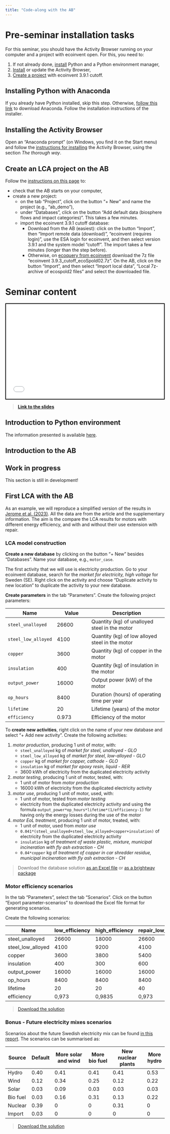 ```yaml
---
title: "Code-along with the AB"
---
```


# Pre-seminar installation tasks

For this seminar, you should have the Activity Browser running on your computer and a project with ecoinvent open. For this, you need to:

1.  If not already done, [install](seminar_ab.qmd#installing-python-with-anaconda) Python and a Python environment manager,
2.  [Install](seminar_ab.qmd#installing-the-activity-browser) or update the Activity Browser,
3.  [Create a project](seminar_ab.qmd#create-an-lca-project-on-the-ab) with ecoinvent 3.9.1 cutoff.

## Installing Python with Anaconda

If you already have Python installed, skip this step. Otherwise, [follow this link](https://www.anaconda.com/download/) to download Anaconda. Follow the installation instructions of the installer.

## Installing the Activity Browser

Open an "Anaconda prompt" (on Windows, you find it on the Start menu) and follow the [instructions for installing](https://github.com/LCA-ActivityBrowser/activity-browser#installation) the Activity Browser, using the section *The thorough way*.

## Create an LCA project on the AB

Follow the [instructions on this page](https://github.com/LCA-ActivityBrowser/activity-browser#getting-started) to:

-   check that the AB starts on your computer,
-   create a new project:
    -   on the tab "Project", click on the button "+ New" and name the project (e.g., "ab_demo"),
    -   under "Databases", click on the button "Add default data (biosphere flows and impact categories)". This takes a few minutes.
    -   import the ecoinvent 3.9.1 cutoff database:
        -   Download from the AB (easiest): click on the button "Import", then "Import remote data (download)", "ecoinvent (requires login)", use the ESA login for ecoinvent, and then select version 3.9.1 and the system model "cutoff". The import takes a few minutes (longer than the step before).
        -   Otherwise, on [ecoquery from ecoinvent](https://ecoquery.ecoinvent.org/3.9.1/cutoff/files) download the 7z file "ecoinvent 3.9.3_cutoff_ecoSpold02.7z". On the AB, click on the button "Import", and then select "Import local data", "Local 7z-archive of ecospold2 files" and select the downloaded file.

# Seminar content

<div>

```{=html}
<iframe class="slide-deck" height="300" width="500" style="border:2px solid black;" src="presentations/presentation_seminar_ab.html"></iframe>
```

</div>

> [**Link to the slides**](presentations/presentation_seminar_ab.html)

## Introduction to Python environment

The information presented is available [here](python.qmd#managing-python-virtual-environments).

## Introduction to the AB

::: callout-caution
## Work in progress

This section is still in development!
:::

## First LCA with the AB

As an example, we will reproduce a simplified version of the results in [Jerome et al. (2023)](https://doi.org/10.1016/j.resconrec.2023.107038). All the data are from the article and the supplementary information. The aim is the compare the LCA results for motors with different energy efficiency, and with and without their use extension with repair.

### LCA model construction

**Create a new database** by clicking on the button "+ New" besides "Databases". Name your database, e.g., `motor_case`.

The first activity that we will use is electricity production. Go to your ecoinvent database, search for the *market for electricity, high voltage* for Sweden (SE). Right click on the activity and choose "Duplicate activity to new location" to duplicate the activity to your new database.

**Create parameters** in the tab "Parameters". Create the following project parameters:

| Name                | Value | Description                                     |
|-----------------|-----------------|--------------------------------------|
| `steel_unalloyed`   | 26600 | Quantity (kg) of unalloyed steel in the motor   |
| `steel_low_alloyed` | 4100  | Quantity (kg) of low alloyed steel in the motor |
| `copper`            | 3600  | Quantity (kg) of copper in the motor            |
| `insulation`        | 400   | Quantity (kg) of insulation in the motor        |
| `output_power`      | 16000 | Output power (kW) of the motor                  |
| `op_hours`          | 8400  | Duration (hours) of operating time per year     |
| `lifetime`          | 20    | Lifetime (years) of the motor                   |
| `efficiency`        | 0.973 | Efficiency of the motor                         |

To **create new activities**, right click on the name of your new database and select "+ Add new activity". Create the following activities:

1.  *motor production*, producing 1 unit of motor, with:
    -   `steel_unalloyed` kg of *market for steel, unalloyed - GLO*
    -   `steel_low_alloyed` kg of *market for steel, low-alloyed - GLO*
    -   `copper` kg of *market for copper, cathode - GLO*
    -   `insulation` kg of *market for epoxy resin, liquid - RER*
    -   3600 kWh of electricity from the duplicated electricity activity
2.  *motor testing*, producing 1 unit of motor, tested, with:
    -   1 unit of motor from *motor production*
    -   16000 kWh of electricity from the duplicated electricity activity
3.  *motor use*, producing 1 unit of motor, used, with:
    -   1 unit of motor, tested from *motor testing*
    -   electricity from the duplicated electricity activity and using the formula `output_power*op_hours*lifetime*(1/efficiency-1)` for having only the energy losses during the use of the motor
4.  *motor EoL treatment*, producing 1 unit of motor, treated, with:
    -   1 unit of motor, used from *motor use*
    -   `0.041*(steel_unalloyed+steel_low_alloyed+copper+insulation)` of electricity from the duplicated electricity activity
    -   `insulation` kg of *treatment of waste plastic, mixture, municipal incineration with fly ash extraction - CH*
    -   `0.04*copper` kg of *treatment of copper in car shredder residue, municipal incineration with fly ash extraction - CH*

> Download the database solution [as an Excel file](resources/database_ab_motor_case.xlsx) or [as a brightway package](resources/database_ab_motor_case.bw2package)

### Motor efficiency scenarios

In the tab "Parameters", select the tab "Scenarios". Click on the button "Export parameter-scenarios" to download the Excel file format for generating scenarios.

Create the following scenarios:

| Name              | low_efficiency | high_efficiency | repair_low_efficiency | repair_high_efficiency |
| ----------------- | -------------- | --------------- | --------------------- | ---------------------- |
| steel_unalloyed   | 26600          | 18000           | 26600                 | 18000                  |
| steel_low_alloyed | 4100           | 9200            | 4100                  | 9200                   |
| copper            | 3600           | 3800            | 5400                  | 5700                   |
| insulation        | 400            | 300             | 600                   | 450                    |
| output_power      | 16000          | 16000           | 16000                 | 16000                  |
| op_hours          | 8400           | 8400            | 8400                  | 8400                   |
| lifetime          | 20             | 20              | 40                    | 40                     |
| efficiency        | 0,973          | 0,9835          | 0,973                 | 0,9835                 |

> [Download the solution](resources/scenario_table_motor.xlsx)

### Bonus - Future electricity mixes scenarios

Scenarios about the future Swedish electricity mix can be found [in this report](https://www.iva.se/publicerat/rapport-sveriges-framtida-elproduktion/). The scenarios can be summarised as:

| Source   | Default | More solar and wind | More bio fuel | New nuclear plants | More hydro |
| -------- | ------- | ------------------- | ------------- | ------------------ | ---------- |
| Hydro    | 0.40    | 0.41                | 0.41          | 0.41               | 0.53       |
| Wind     | 0.12    | 0.34                | 0.25          | 0.12               | 0.22       |
| Solar    | 0.03       | 0.09                | 0.03           | 0.03               | 0.03       |
| Bio fuel | 0.03    | 0.16                | 0.31          | 0.13               | 0.22       |
| Nuclear  | 0.39    | 0                   | 0             | 0.31               | 0          |
| Import   | 0.03    | 0                   | 0             | 0                  | 0           |

> [Download the solution](resources/scenario_table_electricity.xlsx)
